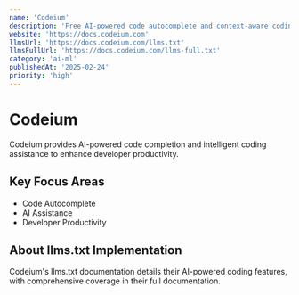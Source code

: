 ```yaml
---
name: 'Codeium'
description: 'Free AI-powered code autocomplete and context-aware coding assistant'
website: 'https://docs.codeium.com'
llmsUrl: 'https://docs.codeium.com/llms.txt'
llmsFullUrl: 'https://docs.codeium.com/llms-full.txt'
category: 'ai-ml'
publishedAt: '2025-02-24'
priority: 'high'
---
```


# Codeium

Codeium provides AI-powered code completion and intelligent coding assistance to enhance developer productivity.

## Key Focus Areas

- Code Autocomplete
- AI Assistance
- Developer Productivity

## About llms.txt Implementation

Codeium's llms.txt documentation details their AI-powered coding features, with comprehensive coverage in their full documentation.
